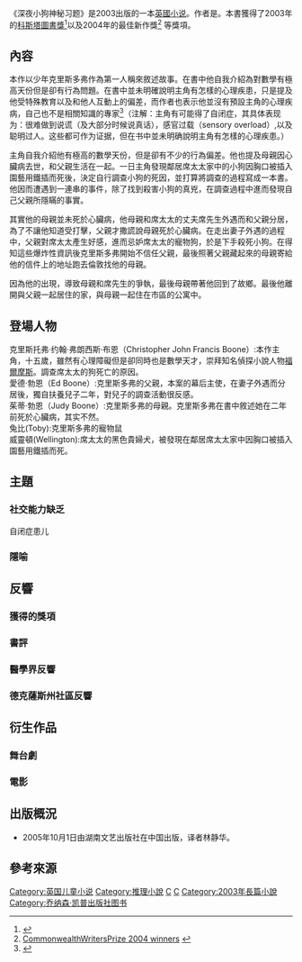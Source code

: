 {{For|本作的話劇版|深夜小狗神秘习题 (話劇)}}
{{Expand|time=2015-09-09T13:07:22+00:00}}
{{Infobox book
| name          = 深夜小狗神秘习题
| image         = curiousincidentofdoginnighttime.jpg
| image_size = 200px
| caption = 第一版的封面<br>(上有 [[伊恩·麥克伊旺|伊恩·麥克伊旺]]的名言)
| author        = [[马克·海登|马克·海登]]
| cover_artist  = 
| country       = {{UK}}
| language      = 英語
| series        = 
| genre         = [[神秘小說|神秘小說]]
| publisher     = [[喬納森·凱普|喬納森·凱普]] (英國) <br /> [[布爾迪出版社|布爾迪出版社]] (美國)
| pub_date      = 2003年5月
| media_type    = 書本 (精裝本和平裝本)
| pages         = 226
| isbn          = 0-09-945025-9
| oclc          = 59267481
| congress      =
| preceded_by   = 
| followed_by   = 
}}
《深夜小狗神秘习题》是2003出版的一本[[英國|英國]][[小说|小说]]。作者是{{tsl|en|Mark Haddon|马克·海登}}。本書獲得了2003年的[[科斯塔圖書獎|科斯塔圖書獎]]<ref>{{cite web|url=http://www.costabookawards.com/downloads/Past_Winners_complete_list.pdf |title=Ethan Frome |format=PDF |date= |accessdate=2010-11-21 |deadurl=yes |archiveurl=https://web.archive.org/web/20071009040708/http://www.costabookawards.com/downloads/Past_Winners_complete_list.pdf |archivedate=2007-10-09 }}{{英文}}</ref>以及2004年的{{tsl|en|Commonwealth Writers' Prize|英聯邦作家獎}}最佳新作獎<ref>[http://www.commonwealthfoundation.com/Howwedeliver/Prizes/CommonwealthWritersPrize/Pastwinners/2004winners CommonwealthWritersPrize 2004 winners] {{webarchive|url=https://web.archive.org/web/20110319224102/http://www.commonwealthfoundation.com/Howwedeliver/Prizes/CommonwealthWritersPrize/Pastwinners/2004winners |date=2011-03-19 }}{{英文}}</ref> 等獎項。

==內容==
本作以少年克里斯多弗作為第一人稱來敘述故事。在書中他自我介紹為對數學有極高天份但是卻有行為問題。在書中並未明確說明主角有怎樣的心理疾患，只是提及他受特殊教育以及和他人互動上的偏差，而作者也表示他並沒有預設主角的心理疾病，自己也不是相關知識的專家<ref name="mh-autism">{{cite web |url=http://www.markhaddon.com/aspergers-and-autism |title=asperger's & autism |publisher=mark haddon |date= |accessdate=2010-11-21 |archive-url=https://web.archive.org/web/20101205143217/http://www.markhaddon.com/aspergers-and-autism |archive-date=2010-12-05 |dead-url=yes }}</ref>（注解：主角有可能得了自闭症，其具体表现为：很难做到说谎（及大部分时候说真话），感官过载（sensory overload）,以及聪明过人。这些都可作为证据，但在书中並未明确說明主角有怎樣的心理疾患。）

主角自我介紹他有極高的數學天份，但是卻有不少的行為偏差。他也提及母親因心臟病去世，和父親生活在一起。一日主角發現鄰居席太太家中的小狗因胸口被插入園藝用鐵插而死後，決定自行調查小狗的死因，並打算將調查的過程寫成一本書。他因而遭遇到一連串的事件，除了找到殺害小狗的真兇，在調查過程中進而發現自己父親所隱瞞的事實。

其實他的母親並未死於心臟病，他母親和席太太的丈夫席先生外遇而和父親分居，為了不讓他知道受打擊，父親才撒謊說母親死於心臟病。在走出妻子外遇的過程中，父親對席太太產生好感，進而忌妒席太太的寵物狗，於是下手殺死小狗。在得知這些爆炸性資訊後克里斯多弗開始不信任父親，最後照著父親藏起來的母親寄給他的信件上的地址跑去倫敦找他的母親。

因為他的出現，導致母親和席先生的爭執，最後母親帶著他回到了故鄉。最後他離開與父親一起居住的家，與母親一起住在市區的公寓中。

==登場人物==
; 克里斯托弗·约翰·弗朗西斯·布恩（Christopher John Francis Boone）:本作主角，十五歲，雖然有心理障礙但是卻同時也是數學天才，崇拜知名偵探小說人物[[福爾摩斯|福爾摩斯]]。調查席太太的狗死亡的原因。
; 愛德·勃恩（Ed Boone）:克里斯多弗的父親，本案的幕后主使，在妻子外遇而分居後，獨自扶養兒子二年，對兒子的調查活動很反感。
; 茱蒂·勃恩（Judy Boone）:克里斯多弗的母親。克里斯多弗在書中敘述她在二年前死於心臟病，其实不然。
; 兔比(Toby):克里斯多弗的寵物鼠
; 威靈頓(Wellington):席太太的黑色貴婦犬，被發現在鄰居席太太家中因胸口被插入園藝用鐵插而死。

==主題==
===社交能力缺乏===
自闭症患儿

===隱喻===

==反響==
===獲得的獎項===
===書評===

===醫學界反響===
===德克薩斯州社區反響===

==衍生作品==
===舞台劇===
===電影===

==出版概況==
*2005年10月1日由湖南文艺出版社在中国出版，译者林静华。
==參考來源==
{{reflist}}

[[Category:英国儿童小说|Category:英国儿童小说]]
[[Category:推理小說|Category:推理小說]]
[[Category:英格蘭小說|C]]
[[Category:敘事者不可靠的作品|C]]
[[Category:2003年長篇小說|Category:2003年長篇小說]]
[[Category:乔纳森·凯普出版社图书|Category:乔纳森·凯普出版社图书]]